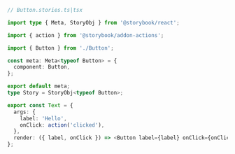```ts
// Button.stories.ts|tsx

import type { Meta, StoryObj } from '@storybook/react';

import { action } from '@storybook/addon-actions';

import { Button } from './Button';

const meta: Meta<typeof Button> = {
  component: Button,
};

export default meta;
type Story = StoryObj<typeof Button>;

export const Text = {
  args: {
    label: 'Hello',
    onClick: action('clicked'),
  },
  render: ({ label, onClick }) => <Button label={label} onClick={onClick} />,
};
```
